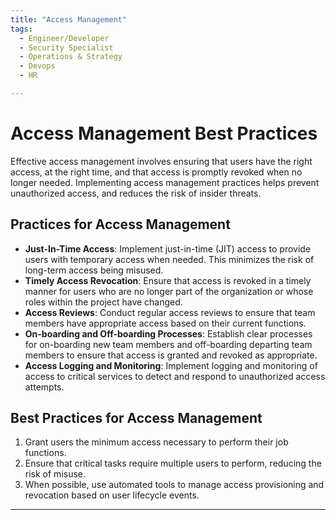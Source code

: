 ```yaml
---
title: "Access Management"
tags:
  - Engineer/Developer
  - Security Specialist
  - Operations & Strategy
  - Devops
  - HR

---
```



<TagProvider>
<TagFilter />

# Access Management Best Practices

<TagList tags={frontmatter.tags} />
<AttributionList contributors={frontmatter.contributors} />

Effective access management involves ensuring that users have the right access, at the right time, and that access is promptly revoked when no longer needed. Implementing access management practices helps prevent unauthorized access, and reduces the risk of insider threats.

## Practices for Access Management

- **Just-In-Time Access**: Implement just-in-time (JIT) access to provide users with temporary access when needed. This minimizes the risk of long-term access being misused.
- **Timely Access Revocation**: Ensure that access is revoked in a timely manner for users who are no longer part of the organization or whose roles within the project have changed.
- **Access Reviews**: Conduct regular access reviews to ensure that team members have appropriate access based on their current functions.
- **On-boarding and Off-boarding Processes**: Establish clear processes for on-boarding new team members and off-boarding departing team members to ensure that access is granted and revoked as appropriate.
- **Access Logging and Monitoring**: Implement logging and monitoring of access to critical services to detect and respond to unauthorized access attempts.

## Best Practices for Access Management

1. Grant users the minimum access necessary to perform their job functions.
2. Ensure that critical tasks require multiple users to perform, reducing the risk of misuse.
3. When possible, use automated tools to manage access provisioning and revocation based on user lifecycle events.

---

</TagProvider>
<ContributeFooter />